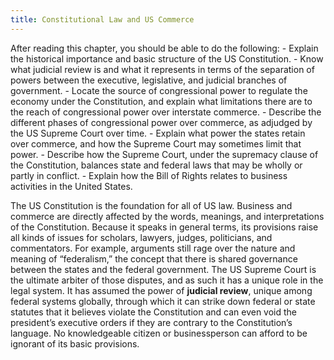 ```yaml
---
title: Constitutional Law and US Commerce
---
```

<div className="content-chunk" data-subsection-id = "Introduction-23t">
<info title="LEARNING" objectives"="">After reading this chapter, you should be able to do the following: - Explain the historical importance and basic structure of the US Constitution. - Know what judicial review is and what it represents in terms of the separation of powers between the executive, legislative, and judicial branches of government. - Locate the source of congressional power to regulate the economy under the Constitution, and explain what limitations there are to the reach of congressional power over interstate commerce. - Describe the different phases of congressional power over commerce, as adjudged by the US Supreme Court over time. - Explain what power the states retain over commerce, and how the Supreme Court may sometimes limit that power. - Describe how the Supreme Court, under the supremacy clause of the Constitution, balances state and federal laws that may be wholly or partly in conflict. - Explain how the Bill of Rights relates to business activities in the United States.</info>

The US Constitution is the foundation for all of US law. Business and commerce are directly affected by the words, meanings, and interpretations of the Constitution. Because it speaks in general terms, its provisions raise all kinds of issues for scholars, lawyers, judges, politicians, and commentators. For example, arguments still rage over the nature and meaning of “federalism,” the concept that there is shared governance between the states and the federal government. The US Supreme Court is the ultimate arbiter of those disputes, and as such it has a unique role in the legal system. It has assumed the power of **judicial review**, unique among federal systems globally, through which it can strike down federal or state statutes that it believes violate the Constitution and can even void the president’s executive orders if they are contrary to the Constitution’s language. No knowledgeable citizen or businessperson can afford to be ignorant of its basic provisions.
</div>

